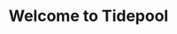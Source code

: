 ---
title: Welcome to Tidepool
description: The official wiki for the SurfScape project.
template: splash
hero:
  tagline: The official wiki for the SurfScape project. Learn more about what we are and what we do!
  actions:
    - text: See Introduction
      link: introduction
      icon: right-arrow
    - text: Go to Blueprint
      link: https://surfscape.github.io/blueprint
      icon: external
      variant: minimal
---